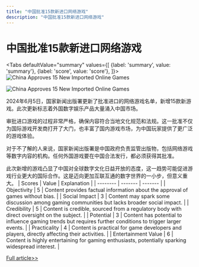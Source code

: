 ```yaml
---
title: "中国批准15款新进口网络游戏"
description: "中国批准15款新进口网络游戏"
---
```



# 中国批准15款新进口网络游戏


<Tabs
	defaultValue="summary"
	values={[
	{label: 'summary', value: 'summary'},
	{label: 'score', value: 'score'},
]}>
<TabItem value="summary">
<img
  src="https://image.informedainews.com/2024/06/Vid-J7S-1717638943-0.jpg"
  alt="China Approves 15 New Imported Online Games"
/>

<img
  src="https://image.informedainews.com/2024/06/Vid-JPd-1717638943-1.jpg"
  alt="China Approves 15 New Imported Online Games"
/>



2024年6月5日，国家新闻出版署更新了批准进口的网络游戏名单，新增15款新游戏。此次更新标志着外国数字娱乐产品大量涌入中国市场。

审批进口游戏的过程非常严格，确保内容符合当地文化规范和法规。这一批准不仅为国际游戏开发商打开了大门，也丰富了国内游戏市场，为中国玩家提供了更广泛的游戏体验。

对于不了解的人来说，国家新闻出版署是中国政府负责监管出版物，包括网络游戏等数字内容的机构。任何外国游戏要在中国合法发行，都必须获得其批准。

此次新增的游戏凸显了中国对全球数字文化日益开放的态度，这一趋势可能促进游戏行业更大的国际合作。这是迈向更加互联互通的数字世界的一小步，但意义重大。
</TabItem>
<TabItem value="score">
	| Scores     | Value   | Explanation |
	| -------- | ------- | ------- |
	| Objectivity  | 5    | Content provides factual information about the approval of games without bias.    |
	| Social Impact | 3     | Content may spark some discussion among gaming communities but lacks broader social impact.    |
	| Credibility    | 5    | Content is credible, sourced from a regulatory body with direct oversight on the subject.    |
	| Potential    | 3    | Content has potential to influence gaming trends but requires further conditions to trigger larger events.    |
	| Practicality    | 4    | Content is practical for game developers and players, directly affecting their activities.    |
	| Entertainment Value    | 6    | Content is highly entertaining for gaming enthusiasts, potentially sparking widespread interest.    |
</TabItem>
</Tabs>

[Full article>>](https://www.yicai.com/news/102138789.html)
